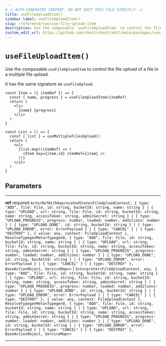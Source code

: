 ```yaml
---
# ⚠️ AUTO-GENERATED CONTENT. DO NOT EDIT THIS FILE DIRECTLY! ⚠️
title: useFileUploadItem()
sidebar_label: useFileUploadItem()
slug: /reference/vue/use-file-upload-item
description: Use the composable `useFileUploadItem` to control the file upload of a file in a multiple file upload.
custom_edit_url: https://github.com/nhost/nhost/edit/main/packages/vue/src/useFileUpload.ts#L61
---
```


# `useFileUploadItem()`

Use the composable `useFileUploadItem` to control the file upload of a file in a multiple file upload.

It has the same signature as `useFileUpload`.

```tsx
const Item = ({ itemRef }) => {
  const { name, progress } = useFileUploadItem(itemRef)
  return (
    <li>
      {name} {progress}
    </li>
  )
}

const List = () => {
  const { list } = useMultipleFilesUpload()
  return (
    <ul>
      {list.map((itemRef) => (
        <Item key={item.id} itemRef={item} />
      ))}
    </ul>
  )
}
```

## Parameters

---

**<span className="parameter-name">ref</span>** <span className="optional-status">required</span> `ActorRefWithDeprecatedState<FileUploadContext, { type: "ADD", file: File, id: string, bucketId: string, name: string } | { type: "UPLOAD", url: string, file: File, id: string, bucketId: string, name: string, accessToken: string, adminSecret: string } | { type: "UPLOAD_PROGRESS", progress: number, loaded: number, additions: number } | { type: "UPLOAD_DONE", id: string, bucketId: string } | { type: "UPLOAD_ERROR", error: ErrorPayload } | { type: "CANCEL" } | { type: "DESTROY" }, { value: any, context: FileUploadContext }, ResolveTypegenMeta<Typegen0, { type: "ADD", file: File, id: string, bucketId: string, name: string } | { type: "UPLOAD", url: string, file: File, id: string, bucketId: string, name: string, accessToken: string, adminSecret: string } | { type: "UPLOAD_PROGRESS", progress: number, loaded: number, additions: number } | { type: "UPLOAD_DONE", id: string, bucketId: string } | { type: "UPLOAD_ERROR", error: ErrorPayload } | { type: "CANCEL" } | { type: "DESTROY" }, BaseActionObject, ServiceMap>>` | `Interpreter<FileUploadContext, any, { type: "ADD", file: File, id: string, bucketId: string, name: string } | { type: "UPLOAD", url: string, file: File, id: string, bucketId: string, name: string, accessToken: string, adminSecret: string } | { type: "UPLOAD_PROGRESS", progress: number, loaded: number, additions: number } | { type: "UPLOAD_DONE", id: string, bucketId: string } | { type: "UPLOAD_ERROR", error: ErrorPayload } | { type: "CANCEL" } | { type: "DESTROY" }, { value: any, context: FileUploadContext }, ResolveTypegenMeta<Typegen0, { type: "ADD", file: File, id: string, bucketId: string, name: string } | { type: "UPLOAD", url: string, file: File, id: string, bucketId: string, name: string, accessToken: string, adminSecret: string } | { type: "UPLOAD_PROGRESS", progress: number, loaded: number, additions: number } | { type: "UPLOAD_DONE", id: string, bucketId: string } | { type: "UPLOAD_ERROR", error: ErrorPayload } | { type: "CANCEL" } | { type: "DESTROY" }, BaseActionObject, ServiceMap>>`

---
